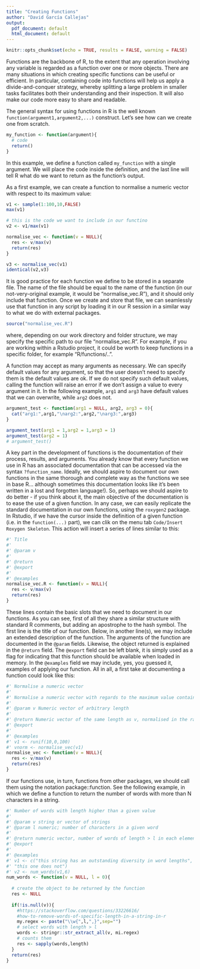 ```yaml
---
title: "Creating Functions"
author: "David García Callejas"
output:
  pdf_document: default
  html_document: default
---
```


```r
knitr::opts_chunk$set(echo = TRUE, results = FALSE, warning = FALSE)
```

Functions are the backbone of R, to the extent that any operation involving any variable is regarded as a function over one or more objects. There are many situations in which creating specific functions can be useful or efficient. In particular, containing code into functions will help us apply a divide-and-conquer strategy, whereby splitting a large problem in smaller tasks facilitates both their understanding and their inspection. It will also make our code more easy to share and readable.

The general syntax for using functions in R is the well known `function(argument1,argument2,...)` construct. Let's see how can we create one from scratch.

```r
my_function <- function(argument){
  # code
  return()
}
```

In this example, we define a function called `my_function` with a single argument. We will place the code inside the definition, and the last line will tell R what do we want to return as the function's output.

As a first example, we can create a function to normalise a numeric vector with respect to its maximum value:

```r
v1 <- sample(1:100,10,FALSE)
max(v1)

# this is the code we want to include in our functino
v2 <- v1/max(v1)

normalise_vec <- function(v = NULL){
  res <- v/max(v)
  return(res)
}

v3 <- normalise_vec(v1)
identical(v2,v3)
```

It is good practice for each function we define to be stored in a separate file. The name of the file should be equal to the name of the function (in our not-very-original example, it would be "normalise_vec.R"), and it should only include that function. Once we create and store that file, we can seamlessly use that function in any script by loading it in our R session in a similar way to what we do with external packages. 

```r
source("normalise_vec.R")
```

where, depending on our work directory and folder structure, we may specify the specific path to our file "normalise_vec.R". For example, if you are working within a Rstudio project, it could be worth to keep functions in a specific folder, for example "R/functions/..".

A function may accept as many arguments as necessary. We can specify default values for any argument, so that the user doesn't need to specify them is the default values are ok. If we do not specify such default values, calling the function will raise an error if we don't assign a value to every argument in it. In the following example, `arg1` and `arg3` have default values that we can overwrite, while `arg2` does not.

```r
argument_test <- function(arg1 = NULL, arg2, arg3 = 0){
  cat("arg1:",arg1,"\narg2:",arg2,"\narg3:",arg3)
}

argument_test(arg1 = 1,arg2 = 1,arg3 = 1)
argument_test(arg2 = 1)
# argument_test()
```

A key part in the development of functions is the documentation of their process, results, and arguments. You already know that every function we use in R has an associated documentation that can be accessed via the syntax `?function_name`. Ideally, we should aspire to document our own functions in the same thorough and complete way as the functions we see in base R... although sometimes this documentation looks like it's been written in a lost and forgotten language!). So, perhaps we should aspire to do better - if you think about it, the main objective of the documentation is to ease the use of a given function. In any case, we can easily replicate the standard documentation in our own functions, using the `roxygen2` package. In Rstudio, if we have the cursor inside the definition of a given function (i.e. in the `function(...)` part), we can clik on the menu tab `Code/Insert Roxygen Skeleton`. This action will insert a series of lines similar to this:

```r
#' Title
#'
#' @param v 
#'
#' @return
#' @export
#'
#' @examples
normalise_vec.R <- function(v = NULL){
  res <- v/max(v)
  return(res)
}
```

These lines contain the basic slots that we need to document in our functions. As you can see, first of all they share a similar structure with standard R comments, but adding an apostrophe to the hash symbol. The first line is the title of our function. Below, in another line(s), we may include an extended description of the function. The arguments of the function are documented in the `@param` fields. Likewise, the object returned is explained in the `@return` field. The `@export` field can be left blank, it is simply used as a flag for indicating that this function should be available when loaded in memory. In the `@examples` field we may include, yes, you guessed it, examples of applying our function. All in all, a first take at documenting a function could look like this:

```r
#' Normalise a numeric vector
#'
#' Normalise a numeric vector with regards to the maximum value contained in it.
#'
#' @param v Numeric vector of arbitrary length
#'
#' @return Numeric vector of the same length as v, normalised in the range 0-1.
#' @export
#'
#' @examples
#' v1 <- runif(10,0,100)
#' vnorm <- normalise_vec(v1)
normalise_vec <- function(v = NULL){
  res <- v/max(v)
  return(res)
}
```

If our functions use, in turn, functions from other packages, we should call them using the notation package::function. See the following example, in which we define a function to return the number of words with more than N characters in a string.

```r
#' Number of words with length higher than a given value
#'
#' @param v string or vector of strings
#' @param l numeric; number of characters in a given word
#'
#' @return numeric vector, number of words of length > l in each element.
#' @export
#'
#' @examples
#' v1 <- c("this string has an outstanding diversity in word lengths", 
#' "this one does not")
#' v2 <- num_words(v1,6)
num_words <- function(v = NULL, l = 0){
  
  # create the object to be returned by the function
  res <- NULL
  
  if(!is.null(v)){
    #https://stackoverflow.com/questions/33226616/
    #how-to-remove-words-of-specific-length-in-a-string-in-r
    my.regex <- paste("\\w{",l,",}",sep="")
    # select words with length > l
    words <- stringr::str_extract_all(v, mi.regex)
    # counts them
    res <- sapply(words,length)
  }
  return(res)
}

```





